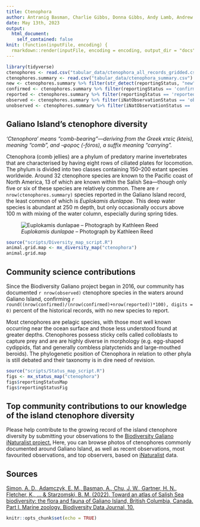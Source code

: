```yaml
---
title: Ctenophora
author: Antranig Basman, Charlie Gibbs, Donna Gibbs, Andy Lamb, Andrew Simon
date: May 13th, 2023
output: 
  html_document:
    self_contained: false
knit: (function(inputFile, encoding) {
  rmarkdown::render(inputFile, encoding = encoding, output_dir = "docs", output_options = list(copy_resources = TRUE)) })
---
```


```r
library(tidyverse)
ctenophores <- read.csv("tabular_data/ctenophora_all_records_gridded.csv")
ctenophores.summary <- read.csv("tabular_data/ctenophora_summary.csv")
new <- ctenophores.summary %>% filter(str_detect(reportingStatus, "new")) 
confirmed <- ctenophores.summary %>% filter(reportingStatus == 'confirmed') 
reported <- ctenophores.summary %>% filter(reportingStatus == 'reported') 
observed <- ctenophores.summary %>% filter(iNatObservationStatus == 'observed') 
unobserved <- ctenophores.summary %>% filter(iNatObservationStatus == 'unobserved') 
```

## Galiano Island's ctenophore diversity

*‘Ctenophora’ means “comb-bearing”—deriving from the Greek κτείς (kteis), meaning "comb", and -φορος (-fóros), a suffix meaning "carrying”.*

Ctenophora (comb jellies) are a phylum of predatory marine invertebrates that are characterised by having eight rows of ciliated plates for locomotion. The phylum is divided into two classes containing 150–200 extant species worldwide. Around 32 ctenophore species are known to the Pacific coast of North America, 13 of which are known within the Salish Sea—though only five or six of these species are relatively common. There are `r nrow(ctenophores.summary)` species reported in the Galiano Island record, the least common of which is *Euplokamis dunlapae*. This deep water species is abundant at 250 m depth, but only occasionally occurs above 100 m with mixing of the water column, especially during spring tides.

![*Euplokamis dunlapae* – Photograph by Kathleen Reed](media/Euplokamis_dunlapae_Kathleen_Reed.jpeg)

```r
source("scripts/Diversity_map_script.R")
animal.grid.map <- mx_diversity_map("ctenophora")
animal.grid.map
```

## Community science contributions

Since the Biodiversity Galiano project began in 2016, our community has documented `r nrow(observed)` ctenophore species in the waters around Galiano Island, confirming `r round((nrow(confirmed)/(nrow(confirmed)+nrow(reported))*100), digits = 0)` percent of the historical records, with no new species to report.

Most ctenophores are pelagic species, with those most well known occurring near the ocean surface and those less understood found at greater depths. Ctenophores possess sticky cells called colloblasts to capture prey and are are highly diverse in morphology (e.g. egg-shaped cydippids, flat and generally combless platyctenids and large-mouthed beroids). The phylogenetic position of Ctenophora in relation to other phyla is still debated and their taxonomy is in dire need of revision.

```r
source("scripts/Status_map_script.R")
figs <- mx_status_map("ctenophora")
figs$reportingStatusMap
figs$reportingStatusFig
```

## Top community contributions to our knowledge of the island ctenophore diversity

Please help contribute to the growing record of the island ctenophore diversity by submitting your observations to the [Biodiversity Galiano iNaturalist project.](http://inaturalist.org/projects/biodiversity-galiano-island) Here, you can browse photos of ctenophores commonly documented around Galiano Island, as well as recent observations, most favourited observations, and top observers, based on [iNaturalist](http://inaturalist.org/) data. 

<span class="mxcw-nonLeafletPane mxcw-paneName-TopContributions html-widget leaflet"></span>

## Sources

[Simon, A. D., Adamczyk, E. M., Basman, A., Chu, J. W., Gartner, H. N., Fletcher, K., ... & Starzomski, B. M. (2022). Toward an atlas of Salish Sea biodiversity: the flora and fauna of Galiano Island, British Columbia, Canada. Part I. Marine zoology. Biodiversity Data Journal, 10.](https://bdj.pensoft.net/article/76050/)

```r
knitr::opts_chunk$set(echo = TRUE)
```
